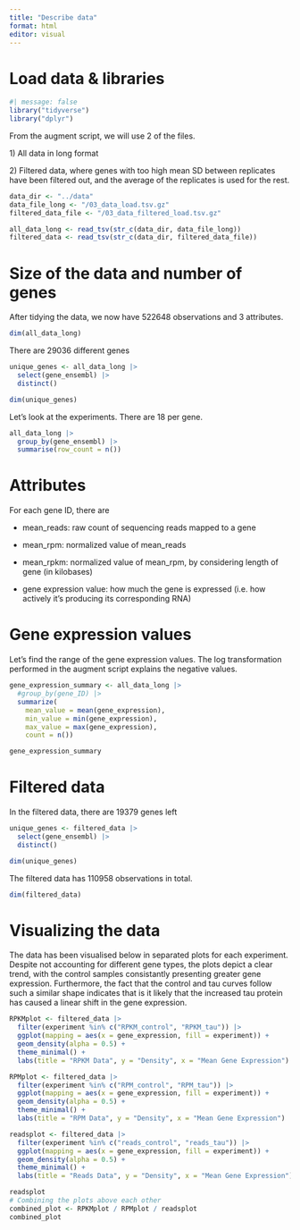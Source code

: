 ```yaml
---
title: "Describe data"
format: html
editor: visual
---
```


# Load data & libraries

```r
#| message: false
library("tidyverse")
library("dplyr")
```

From the augment script, we will use 2 of the files.

1\) All data in long format

2\) Filtered data, where genes with too high mean SD between replicates have been filtered out, and the average of the replicates is used for the rest.

```r
data_dir <- "../data"
data_file_long <- "/03_data_load.tsv.gz"
filtered_data_file <- "/03_data_filtered_load.tsv.gz"

all_data_long <- read_tsv(str_c(data_dir, data_file_long))
filtered_data <- read_tsv(str_c(data_dir, filtered_data_file))
```

# Size of the data and number of genes

After tidying the data, we now have 522648 observations and 3 attributes.

```r

dim(all_data_long)
```

There are 29036 different genes

```r
unique_genes <- all_data_long |>
  select(gene_ensembl) |>
  distinct()

dim(unique_genes)
```

Let's look at the experiments. There are 18 per gene.

```r
all_data_long |>
  group_by(gene_ensembl) |>
  summarise(row_count = n())
```

# Attributes

For each gene ID, there are

-   mean_reads: raw count of sequencing reads mapped to a gene

-   mean_rpm: normalized value of mean_reads

-   mean_rpkm: normalized value of mean_rpm, by considering length of gene (in kilobases)

-   gene expression value: how much the gene is expressed (i.e. how actively it's producing its corresponding RNA)

# Gene expression values

Let's find the range of the gene expression values. The log transformation performed in the augment script explains the negative values.

```r
gene_expression_summary <- all_data_long |>
  #group_by(gene_ID) |>
  summarize(
    mean_value = mean(gene_expression),
    min_value = min(gene_expression),
    max_value = max(gene_expression),
    count = n())

gene_expression_summary
```

# Filtered data

In the filtered data, there are 19379 genes left

```r
unique_genes <- filtered_data |>
  select(gene_ensembl) |>
  distinct()

dim(unique_genes)
```

The filtered data has 110958 observations in total.

```r
dim(filtered_data)
```

# Visualizing the data

The data has been visualised below in separated plots for each experiment. Despite not accounting for different gene types, the plots depict a clear trend, with the control samples consistantly presenting greater gene expression. Furthermore, the fact that the control and tau curves follow such a similar shape indicates that is it likely that the increased tau protein has caused a linear shift in the gene expression.

```r
RPKMplot <- filtered_data |>
  filter(experiment %in% c("RPKM_control", "RPKM_tau")) |> 
  ggplot(mapping = aes(x = gene_expression, fill = experiment)) + 
  geom_density(alpha = 0.5) + 
  theme_minimal() + 
  labs(title = "RPKM Data", y = "Density", x = "Mean Gene Expression")

RPMplot <- filtered_data |>
  filter(experiment %in% c("RPM_control", "RPM_tau")) |> 
  ggplot(mapping = aes(x = gene_expression, fill = experiment)) + 
  geom_density(alpha = 0.5) + 
  theme_minimal() + 
  labs(title = "RPM Data", y = "Density", x = "Mean Gene Expression")

readsplot <- filtered_data |>
  filter(experiment %in% c("reads_control", "reads_tau")) |> 
  ggplot(mapping = aes(x = gene_expression, fill = experiment)) + 
  geom_density(alpha = 0.5) + 
  theme_minimal() + 
  labs(title = "Reads Data", y = "Density", x = "Mean Gene Expression")

readsplot
# Combining the plots above each other
combined_plot <- RPKMplot / RPMplot / readsplot
combined_plot
```
